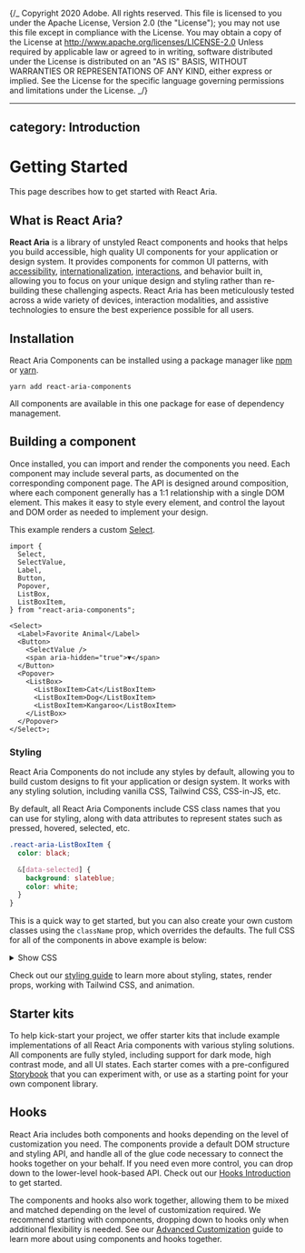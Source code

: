 {/_ Copyright 2020 Adobe. All rights reserved.
This file is licensed to you under the Apache License, Version 2.0 (the "License");
you may not use this file except in compliance with the License. You may obtain a copy
of the License at http://www.apache.org/licenses/LICENSE-2.0
Unless required by applicable law or agreed to in writing, software distributed under
the License is distributed on an "AS IS" BASIS, WITHOUT WARRANTIES OR REPRESENTATIONS
OF ANY KIND, either express or implied. See the License for the specific language
governing permissions and limitations under the License. _/}



---

## category: Introduction

# Getting Started

This page describes how to get started with React Aria.

## What is React Aria?

**React Aria** is a library of unstyled React components and hooks that helps you build accessible, high quality UI components for your application or design system. It provides components for common UI patterns, with [accessibility](accessibility.html), [internationalization](internationalization.html), [interactions](interactions.html), and behavior built in, allowing you to focus on your unique design and styling rather than re-building these challenging aspects. React Aria has been meticulously tested across a wide variety of devices, interaction modalities, and assistive technologies to ensure the best experience possible for all users.

## Installation

React Aria Components can be installed using a package manager like [npm](https://docs.npmjs.com/cli/npm) or
[yarn](https://classic.yarnpkg.com/lang/en/).

```
yarn add react-aria-components
```

All components are available in this one package for ease of dependency management.

## Building a component

Once installed, you can import and render the components you need. Each component may include several parts, as documented on the corresponding component page. The API is designed around composition, where each component generally has a 1:1 relationship with a single DOM element. This makes it easy to style every element, and control the layout and DOM order as needed to implement your design.

This example renders a custom [Select](Select.html).

```tsx example
import {
  Select,
  SelectValue,
  Label,
  Button,
  Popover,
  ListBox,
  ListBoxItem,
} from "react-aria-components";

<Select>
  <Label>Favorite Animal</Label>
  <Button>
    <SelectValue />
    <span aria-hidden="true">▼</span>
  </Button>
  <Popover>
    <ListBox>
      <ListBoxItem>Cat</ListBoxItem>
      <ListBoxItem>Dog</ListBoxItem>
      <ListBoxItem>Kangaroo</ListBoxItem>
    </ListBox>
  </Popover>
</Select>;
```

### Styling

React Aria Components do not include any styles by default, allowing you to build custom designs to fit your application or design system. It works with any styling solution, including vanilla CSS, Tailwind CSS, CSS-in-JS, etc.

By default, all React Aria Components include CSS class names that you can use for styling, along with data attributes to represent states such as pressed, hovered, selected, etc.

```css render=false
.react-aria-ListBoxItem {
  color: black;

  &[data-selected] {
    background: slateblue;
    color: white;
  }
}
```

This is a quick way to get started, but you can also create your own custom classes using the `className` prop, which overrides the defaults. The full CSS for all of the components in above example is below:

<details style={{marginBottom: 12}}>
  <summary style={{fontWeight: 'bold'}}><ChevronRight size="S" /> Show CSS</summary>

```css
@import "@react-aria-nutrient/example-theme";

.react-aria-Select {
  .react-aria-Button {
    color: var(--text-color);
    background: var(--button-background);
    border: 1px solid var(--border-color);
    box-shadow: 0 1px 2px rgba(0 0 0 / 0.1);
    forced-color-adjust: none;
    border-radius: 6px;
    appearance: none;
    vertical-align: middle;
    font-size: 1.072rem;
    padding: 0.286rem 0.286rem 0.286rem 0.571rem;
    margin: 0;
    outline: none;
    display: flex;
    align-items: center;
    max-width: 250px;

    &[data-focus-visible] {
      outline: 2px solid var(--focus-ring-color);
      outline-offset: -1px;
    }

    &[data-pressed] {
      background: var(--button-background-pressed);
    }
  }

  .react-aria-SelectValue {
    &[data-placeholder] {
      font-style: italic;
      color: var(--text-color-placeholder);
    }
  }

  span[aria-hidden] {
    width: 1.5rem;
    line-height: 1.375rem;
    margin-left: 1rem;
    padding: 1px;
    background: var(--highlight-background);
    color: var(--highlight-foreground);
    border-radius: 4px;
    font-size: 0.857rem;
  }
}

.react-aria-ListBox {
  max-height: inherit;
  box-sizing: border-box;
  overflow: auto;
  padding: 2px;
  outline: none;

  .react-aria-ListBoxItem {
    margin: 2px;
    padding: 0.286rem 0.571rem 0.286rem 1.571rem;
    border-radius: 6px;
    outline: none;
    cursor: default;
    color: var(--text-color);
    font-size: 1.072rem;
    position: relative;
    display: flex;
    flex-direction: column;
    forced-color-adjust: none;

    &[data-selected] {
      font-weight: 600;

      &::before {
        content: "✓";
        content: "✓" / "";
        alt: " ";
        position: absolute;
        top: 4px;
        left: 4px;
      }
    }

    &[data-focused],
    &[data-pressed] {
      background: var(--highlight-background);
      color: var(--highlight-foreground);
    }
  }
}

.react-aria-Popover {
  border: 1px solid var(--gray-200);
  box-shadow: 0 8px 20px rgba(0 0 0 / 0.1);
  border-radius: 6px;
  background: var(--overlay-background);
  outline: none;
  min-width: var(--trigger-width);
  max-width: 250px;
  box-sizing: border-box;

  &[data-placement="top"] {
    --origin: translateY(8px);
  }

  &[data-placement="bottom"] {
    --origin: translateY(-8px);
  }

  &[data-entering] {
    animation: slide 200ms;
  }

  &[data-exiting] {
    animation: slide 200ms reverse ease-in;
  }
}

@keyframes slide {
  from {
    transform: var(--origin);
    opacity: 0;
  }

  to {
    transform: translateY(0);
    opacity: 1;
  }
}
```

</details>

Check out our [styling guide](styling.html) to learn more about styling, states, render props, working with Tailwind CSS, and animation.

## Starter kits

To help kick-start your project, we offer starter kits that include example implementations of all React Aria components with various styling solutions. All components are fully styled, including support for dark mode, high contrast mode, and all UI states. Each starter comes with a pre-configured [Storybook](https://storybook.js.org/) that you can experiment with, or use as a starting point for your own component library.

<StarterKits />

## Hooks

React Aria includes both components and hooks depending on the level of customization you need. The components provide a default DOM structure and styling API, and handle all of the glue code necessary to connect the hooks together on your behalf. If you need even more control, you can drop down to the lower-level hook-based API. Check out our [Hooks Introduction](hooks.html) to get started.

The components and hooks also work together, allowing them to be mixed and matched depending on the level of customization required. We recommend starting with components, dropping down to hooks only when additional flexibility is needed. See our [Advanced Customization](advanced.html) guide to learn more about using components and hooks together.
